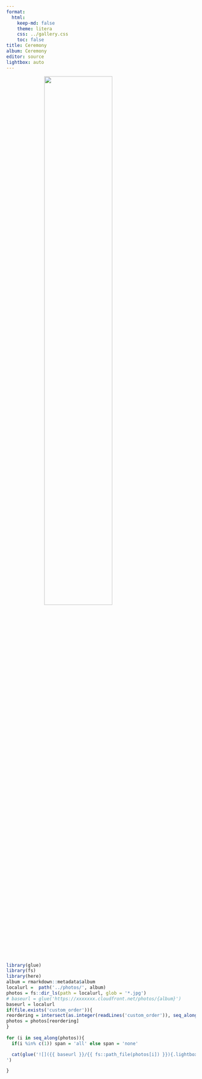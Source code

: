 ```yaml
---
format:
  html:
    keep-md: false
    theme: litera
    css: ../gallery.css
    toc: false
title: Ceremony
album: Ceremony
editor: source
lightbox: auto
---
```


:::{.column-page  style="background-image: url('../images/white_wall_hash.webp');"}
![](../images/wedding_title3.png){width=60% style="margin-left: auto; margin-right: auto;display: block;" .nolightbox fig-alt='kaikoura'}
:::


::: gallery

::: column-page


```r
library(glue)
library(fs)
library(here)
album = rmarkdown::metadata$album
localurl =  path('../photos/', album)
photos = fs::dir_ls(path = localurl, glob = '*.jpg')
# baseurl = glue('https://xxxxxxx.cloudfront.net/photos/{album}')
baseurl = localurl
if(file.exists('custom_order')){
reordering = intersect(as.integer(readLines('custom_order')), seq_along(photos))
photos = photos[reordering]
}
  
for (i in seq_along(photos)){
  if(i %in% c(1)) span = 'all' else span = 'none'

  cat(glue('![]({{ baseurl }}/{{ fs::path_file(photos[i]) }}){.lightbox style="column-span: {{ span }};" group="kaikoura-gallery"}', .open = '{{', .close = '}}'), '
')

}
```
:::

:::